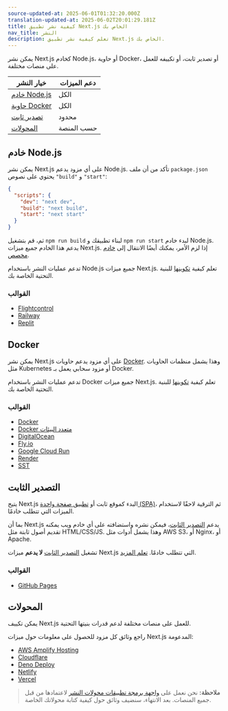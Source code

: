 ```yaml
---
source-updated-at: 2025-06-01T01:32:20.000Z
translation-updated-at: 2025-06-02T20:01:29.181Z
title: كيفية نشر تطبيق Next.js الخاص بك
nav_title: النشر
description: تعلم كيفية نشر تطبيق Next.js الخاص بك.
---
```


يمكن نشر Next.js كخادم Node.js، أو حاوية Docker، أو تصدير ثابت، أو تكييفه للعمل على منصات مختلفة.

| خيار النشر                     | دعم الميزات      |
| ----------------------------- | ---------------- |
| [خادم Node.js](#nodejs-server) | الكل             |
| [حاوية Docker](#docker)       | الكل             |
| [تصدير ثابت](#static-export)  | محدود            |
| [المحولات](#adapters)         | حسب المنصة       |

## خادم Node.js

يمكن نشر Next.js على أي مزود يدعم Node.js. تأكد من أن ملف `package.json` يحتوي على نصوص `"build"` و `"start"`:

```json filename="package.json"
{
  "scripts": {
    "dev": "next dev",
    "build": "next build",
    "start": "next start"
  }
}
```

ثم، قم بتشغيل `npm run build` لبناء تطبيقك و `npm run start` لبدء خادم Node.js. يدعم هذا الخادم جميع ميزات Next.js. إذا لزم الأمر، يمكنك أيضًا الانتقال إلى [خادم مخصص](/docs/app/guides/custom-server).

تدعم عمليات النشر باستخدام Node.js جميع ميزات Next.js. تعلم كيفية [تكوينها](/docs/app/guides/self-hosting) للبنية التحتية الخاصة بك.

### القوالب

- [Flightcontrol](https://github.com/nextjs/deploy-flightcontrol)
- [Railway](https://github.com/nextjs/deploy-railway)
- [Replit](https://github.com/nextjs/deploy-replit)

## Docker

يمكن نشر Next.js على أي مزود يدعم حاويات [Docker](https://www.docker.com/). وهذا يشمل منظمات الحاويات مثل Kubernetes أو مزود سحابي يعمل بـ Docker.

تدعم عمليات النشر باستخدام Docker جميع ميزات Next.js. تعلم كيفية [تكوينها](/docs/app/guides/self-hosting) للبنية التحتية الخاصة بك.

### القوالب

- [Docker](https://github.com/vercel/next.js/tree/canary/examples/with-docker)
- [Docker متعدد البيئات](https://github.com/vercel/next.js/tree/canary/examples/with-docker-multi-env)
- [DigitalOcean](https://github.com/nextjs/deploy-digitalocean)
- [Fly.io](https://github.com/nextjs/deploy-fly)
- [Google Cloud Run](https://github.com/nextjs/deploy-google-cloud-run)
- [Render](https://github.com/nextjs/deploy-render)
- [SST](https://github.com/nextjs/deploy-sst)

## التصدير الثابت

يتيح Next.js البدء كموقع ثابت أو [تطبيق صفحة واحدة (SPA)](/docs/app/guides/single-page-applications)، ثم الترقية لاحقًا لاستخدام الميزات التي تتطلب خادمًا.

بما أن Next.js يدعم [التصدير الثابت](/docs/app/guides/static-exports)، فيمكن نشره واستضافته على أي خادم ويب يمكنه تقديم أصول ثابتة مثل HTML/CSS/JS. وهذا يشمل أدوات مثل AWS S3، أو Nginx، أو Apache.

تشغيل [التصدير الثابت](/docs/app/guides/static-exports) **لا يدعم** ميزات Next.js التي تتطلب خادمًا. [تعلم المزيد](/docs/app/guides/static-exports#unsupported-features).

### القوالب

- [GitHub Pages](https://github.com/nextjs/deploy-github-pages)

## المحولات

يمكن تكييف Next.js للعمل على منصات مختلفة لدعم قدرات بنيتها التحتية.

راجع وثائق كل مزود للحصول على معلومات حول ميزات Next.js المدعومة:

- [AWS Amplify Hosting](https://docs.amplify.aws/nextjs/start/quickstart/nextjs-app-router-client-components)
- [Cloudflare](https://developers.cloudflare.com/workers/frameworks/framework-guides/nextjs)
- [Deno Deploy](https://docs.deno.com/examples/next_tutorial)
- [Netlify](https://docs.netlify.com/frameworks/next-js/overview/#next-js-support-on-netlify)
- [Vercel](https://vercel.com/docs/frameworks/nextjs)

> **ملاحظة:** نحن نعمل على [واجهة برمجة تطبيقات محولات النشر](https://github.com/vercel/next.js/discussions/77740) لاعتمادها من قبل جميع المنصات. بعد الانتهاء، سنضيف وثائق حول كيفية كتابة محولاتك الخاصة.